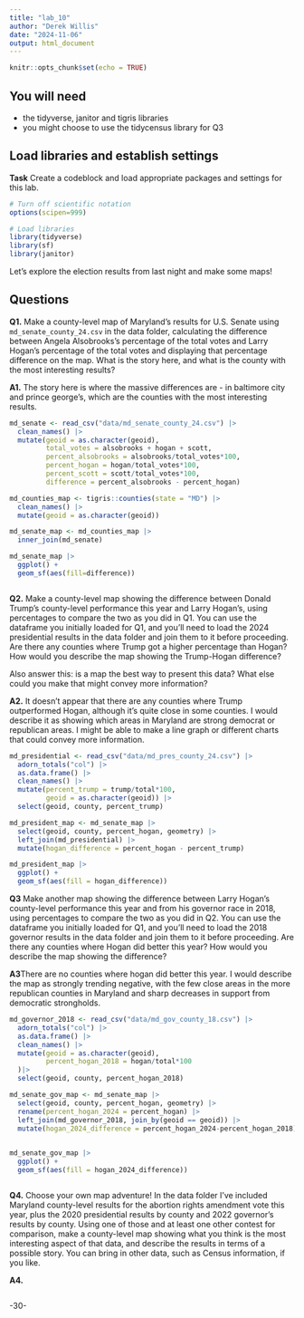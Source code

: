 ```yaml
---
title: "lab_10"
author: "Derek Willis"
date: "2024-11-06"
output: html_document
---
```


```r
knitr::opts_chunk$set(echo = TRUE)
```

## You will need

-   the tidyverse, janitor and tigris libraries
-   you might choose to use the tidycensus library for Q3

## Load libraries and establish settings

**Task** Create a codeblock and load appropriate packages and settings for this lab.

```r
# Turn off scientific notation
options(scipen=999)

# Load libraries
library(tidyverse)
library(sf)
library(janitor)

```

Let's explore the election results from last night and make some maps!

## Questions

**Q1.** Make a county-level map of Maryland's results for U.S. Senate using `md_senate_county_24.csv` in the data folder, calculating the difference between Angela Alsobrooks's percentage of the total votes and Larry Hogan's percentage of the total votes and displaying that percentage difference on the map. What is the story here, and what is the county with the most interesting results?

**A1.** The story here is where the massive differences are - in baltimore city and prince george's, which are the counties with the most interesting results. 

```r
md_senate <- read_csv("data/md_senate_county_24.csv") |>
  clean_names() |>
  mutate(geoid = as.character(geoid),
         total_votes = alsobrooks + hogan + scott, 
         percent_alsobrooks = alsobrooks/total_votes*100,
         percent_hogan = hogan/total_votes*100,
         percent_scott = scott/total_votes*100,
         difference = percent_alsobrooks - percent_hogan)

md_counties_map <- tigris::counties(state = "MD") |>
  clean_names() |>
  mutate(geoid = as.character(geoid))

md_senate_map <- md_counties_map |>
  inner_join(md_senate)

md_senate_map |>
  ggplot() +
  geom_sf(aes(fill=difference))


```
``` r
```

**Q2.** Make a county-level map showing the difference between Donald Trump's county-level performance this year and Larry Hogan's, using percentages to compare the two as you did in Q1. You can use the dataframe you initially loaded for Q1, and you'll need to load the 2024 presidential results in the data folder and join them to it before proceeding. Are there any counties where Trump got a higher percentage than Hogan? How would you describe the map showing the Trump-Hogan difference?

Also answer this: is a map the best way to present this data? What else could you make that might convey more information?

**A2.**
It doesn't appear that there are any counties where Trump outperformed Hogan, although it's quite close in some counties. I would describe it as showing which areas in Maryland are strong democrat or republican areas. I might be able to make a line graph or different charts that could convey more information. 

```r
md_presidential <- read_csv("data/md_pres_county_24.csv") |>
  adorn_totals("col") |>
  as.data.frame() |>
  clean_names() |>
  mutate(percent_trump = trump/total*100,
         geoid = as.character(geoid)) |>
  select(geoid, county, percent_trump)

md_president_map <- md_senate_map |>
  select(geoid, county, percent_hogan, geometry) |>
  left_join(md_presidential) |>
  mutate(hogan_difference = percent_hogan - percent_trump)

md_president_map |>
  ggplot() +
  geom_sf(aes(fill = hogan_difference))

```


**Q3** Make another map showing the difference between Larry Hogan's county-level performance this year and from his governor race in 2018, using percentages to compare the two as you did in Q2. You can use the dataframe you initially loaded for Q1, and you'll need to load the 2018 governor results in the data folder and join them to it before proceeding. Are there any counties where Hogan did better this year? How would you describe the map showing the difference?

**A3**There are no counties where hogan did better this year. I would describe the map as strongly trending negative, with the few close areas in the more republican counties in Maryland and sharp decreases in support from democratic strongholds. 

```r
md_governor_2018 <- read_csv("data/md_gov_county_18.csv") |>
  adorn_totals("col") |>
  as.data.frame() |>
  clean_names() |>
  mutate(geoid = as.character(geoid),
         percent_hogan_2018 = hogan/total*100
  )|>
  select(geoid, county, percent_hogan_2018)

md_senate_gov_map <- md_senate_map |>
  select(geoid, county, percent_hogan, geometry) |>
  rename(percent_hogan_2024 = percent_hogan) |>
  left_join(md_governor_2018, join_by(geoid == geoid)) |>
  mutate(hogan_2024_difference = percent_hogan_2024-percent_hogan_2018) 

 
md_senate_gov_map |>
  ggplot() +
  geom_sf(aes(fill = hogan_2024_difference))



```

**Q4.** Choose your own map adventure! In the data folder I've included Maryland county-level results for the abortion rights amendment vote this year, plus the 2020 presidential results by county and 2022 governor's results by county. Using one of those and at least one other contest for comparison, make a county-level map showing what you think is the most interesting aspect of that data, and describe the results in terms of a possible story. You can bring in other data, such as Census information, if you like.

**A4.**

```r

```

-30-
